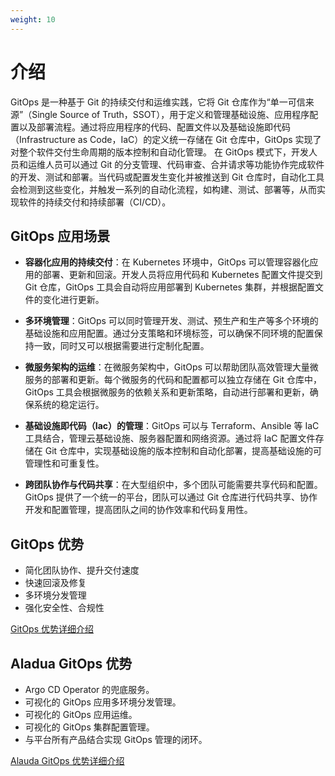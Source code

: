 ```yaml
---
weight: 10
---
```



# 介绍

GitOps 是一种基于 Git 的持续交付和运维实践，它将 Git 仓库作为“单一可信来源”（Single Source of Truth，SSOT），用于定义和管理基础设施、应用程序配置以及部署流程。通过将应用程序的代码、配置文件以及基础设施即代码（Infrastructure as Code，IaC）的定义统一存储在 Git 仓库中，GitOps 实现了对整个软件交付生命周期的版本控制和自动化管理。
在 GitOps 模式下，开发人员和运维人员可以通过 Git 的分支管理、代码审查、合并请求等功能协作完成软件的开发、测试和部署。当代码或配置发生变化并被推送到 Git 仓库时，自动化工具会检测到这些变化，并触发一系列的自动化流程，如构建、测试、部署等，从而实现软件的持续交付和持续部署（CI/CD）。

## GitOps 应用场景

- **容器化应用的持续交付**：在 Kubernetes 环境中，GitOps 可以管理容器化应用的部署、更新和回滚。开发人员将应用代码和 Kubernetes 配置文件提交到 Git 仓库，GitOps 工具会自动将应用部署到 Kubernetes 集群，并根据配置文件的变化进行更新。

- **多环境管理**：GitOps 可以同时管理开发、测试、预生产和生产等多个环境的基础设施和应用配置。通过分支策略和环境标签，可以确保不同环境的配置保持一致，同时又可以根据需要进行定制化配置。

- **微服务架构的运维**：在微服务架构中，GitOps 可以帮助团队高效管理大量微服务的部署和更新。每个微服务的代码和配置都可以独立存储在 Git 仓库中，GitOps 工具会根据微服务的依赖关系和更新策略，自动进行部署和更新，确保系统的稳定运行。

- **基础设施即代码（Iac）的管理**：GitOps 可以与 Terraform、Ansible 等 IaC 工具结合，管理云基础设施、服务器配置和网络资源。通过将 IaC 配置文件存储在 Git 仓库中，实现基础设施的版本控制和自动化部署，提高基础设施的可管理性和可重复性。

- **跨团队协作与代码共享**：在大型组织中，多个团队可能需要共享代码和配置。GitOps 提供了一个统一的平台，团队可以通过 Git 仓库进行代码共享、协作开发和配置管理，提高团队之间的协作效率和代码复用性。


## GitOps 优势

- 简化团队协作、提升交付速度
- 快速回滚及修复
- 多环境分发管理
- 强化安全性、合规性

[GitOps 优势详细介绍](../gitops/concept/gitops_concept_infro.mdx#gitops-advantage)

## Aladua GitOps 优势

- Argo CD Operator 的兜底服务。
- 可视化的 GitOps 应用多环境分发管理。
- 可视化的 GitOps 应用运维。
- 可视化的 GitOps 集群配置管理。
- 与平台所有产品结合实现 GitOps 管理的闭环。

[Alauda GitOps 优势详细介绍](../gitops/concept/alauda_gitops_concept_info/alauda_gitops_concept_argocd.mdx#alauda-gitops-advantage)
